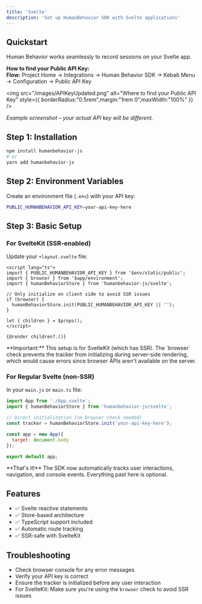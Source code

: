 ```yaml
---
title: 'Svelte'
description: 'Set up HumanBehavior SDK with Svelte applications'
---
```


## Quickstart

Human Behavior works seamlessly to record sessions on your Svelte app.

<Expandable title="How to get your API Key">
<Info>
  <strong>How to find your Public API Key:</strong><br/>
  <b>Flow:</b> Project Home → Integrations → Human Behavior SDK → Kebab Menu → Configuration → Public API Key
</Info>

<img
  src="/images/APIKeyUpdated.png"
  alt="Where to find your Public API Key"
  style={{ borderRadius:"0.5rem",margin:"1rem 0",maxWidth:"100%" }}
/>

<p style={{ fontSize: '0.95em', color: '#888', marginTop: '-0.5rem', marginBottom: '1.5rem' }}><em>Example screenshot – your actual API key will be different.</em></p>
</Expandable>

## Step 1: Installation

```bash
npm install humanbehavior-js
# or
yarn add humanbehavior-js
```

## Step 2: Environment Variables

Create an environment file (`.env`) with your API key:

```bash
PUBLIC_HUMANBEHAVIOR_API_KEY=your-api-key-here
```

## Step 3: Basic Setup

### For SvelteKit (SSR-enabled)

Update your `+layout.svelte` file:

```svelte
<script lang="ts">
import { PUBLIC_HUMANBEHAVIOR_API_KEY } from '$env/static/public';
import { browser } from '$app/environment';
import { humanBehaviorStore } from 'humanbehavior-js/svelte';

// Only initialize on client side to avoid SSR issues
if (browser) {
  humanBehaviorStore.init(PUBLIC_HUMANBEHAVIOR_API_KEY || '');
}

let { children } = $props();
</script>

{@render children?.()}
```

<Note>
  **Important:** This setup is for SvelteKit (which has SSR). The `browser` check prevents the tracker from initializing during server-side rendering, which would cause errors since browser APIs aren't available on the server.
</Note>

### For Regular Svelte (non-SSR)

In your `main.js` or `main.ts` file:

```javascript
import App from './App.svelte';
import { humanBehaviorStore } from 'humanbehavior-js/svelte';

// Direct initialization (no browser check needed)
const tracker = humanBehaviorStore.init('your-api-key-here');

const app = new App({
  target: document.body
});

export default app;
```

<Note>
  **That's it!** The SDK now automatically tracks user interactions, navigation, and console events. Everything past here is optional.
</Note>

## Features

- ✅ Svelte reactive statements
- ✅ Store-based architecture
- ✅ TypeScript support included
- ✅ Automatic route tracking
- ✅ SSR-safe with SvelteKit

## Troubleshooting

- Check browser console for any error messages
- Verify your API key is correct
- Ensure the tracker is initialized before any user interaction
- For SvelteKit: Make sure you're using the `browser` check to avoid SSR issues 